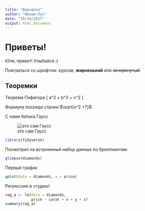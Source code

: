 ```yaml
---
title: "Ворчалка"
author: "Винни-Пух"
date: "10/16/2017"
output: html_document
---
```


# Приветы!

Юля, привет! Улыбайся :)

Поиграться со шрифтом: *курсив*, **жирненький** или ~~зачеркнутый~~.

## Теоремки

Теорема Пифагора
\[
a^2 + b^2 = c^2
\]

Формула посреди строки $\sqrt{x^2 +7}$.

С нами батька Гаусс

![это сам Гаусс](https://upload.wikimedia.org/wikipedia/commons/thumb/e/ec/Carl_Friedrich_Gauss_1840_by_Jensen.jpg/220px-Carl_Friedrich_Gauss_1840_by_Jensen.jpg)

```r
library(tidyverse)
```

Посмотрил на встроенный набор данных по бриллиантам:

```r
glimpse(diamonds)
```

Первый график
```r
qplot(data = diamonds, x = price)
```

Регрессию в студию!
```r
reg_a <- lm(data = diamonds, 
            price ~ carat + x + y + z)
summary(reg_a)
```



